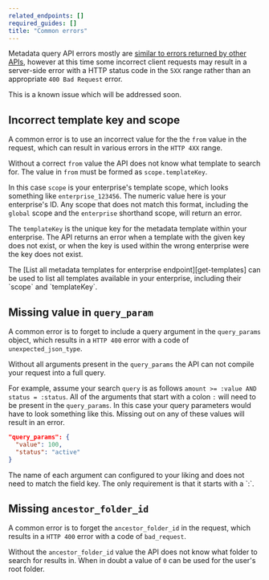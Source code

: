 ```yaml
---
related_endpoints: []
required_guides: []
title: "Common errors"
---
```

Metadata query API errors mostly are [similar to errors returned by other
APIs][errors], however at this time some incorrect client requests may result in
a server-side error with a HTTP status code in the `5XX` range rather than an
appropriate `400 Bad Request` error.

This is a known issue which will be addressed soon.

## Incorrect template key and scope

A common error is to use an incorrect value for the the `from` value in the
request, which can result in various errors in the `HTTP 4XX` range.

Without a correct `from` value the API does not know what template to search
for. The value in `from` must be formed as `scope.templateKey`.

In this case `scope` is your enterprise's template scope, which looks something
like `enterprise_123456`. The numeric value here is your enterprise's ID. Any
scope that does not match this format, including the `global` scope and the
`enterprise` shorthand scope, will return an error.

The `templateKey` is the unique key for the metadata template within your
enterprise. The API returns an error when a template with the given key does not
exist, or when the key is used within the wrong enterprise were the key does not
exist.

<Message notice>
  The [List all metadata templates for enterprise endpoint][get-templates]
  can be used to list all templates available in your enterprise,
  including their `scope` and `templateKey`.
</Message>

## Missing value in `query_param`

A common error is to forget to include a query argument in the `query_params`
object, which results in a `HTTP 400` error with a code of
`unexpected_json_type`.

Without all arguments present in the `query_params` the API can not compile your
request into a full query.

For example, assume your search `query` is as follows
`amount >= :value AND status = :status`. All of the arguments that start with a
colon `:` will need to be present in the `query_params`. In this case your query
parameters would have to look something like this. Missing out on any of these
values will result in an error.

```json
"query_params": {
  "value": 100,
  "status": "active"
}
```

<Message notice>
  The name of each argument can configured to your liking and does not need to
  match the field key. The only requirement is that it starts with a `:`.
</Message>

## Missing `ancestor_folder_id`

A common error is to forget the `ancestor_folder_id` in the request, which
results in a `HTTP 400` error with a code of `bad_request`.

Without the `ancestor_folder_id` value the API does not know what folder to
search for results in. When in doubt a value of `0` can be used for the user's
root folder.

[errors]: g://api-calls/permissions-and-errors/common-errors
[get-templates]: e://get-metadata-templates-enterprise

